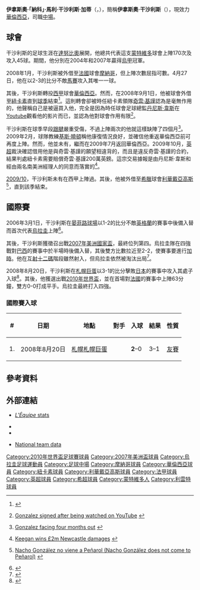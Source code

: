{{noteta
|G1=足球
|G2=西甲
|G3=英超
|T=zh-hans:伊格纳西奥·冈萨雷斯;zh-hk:伊拿斯奧·干沙利斯;zh-tw:伊格納西奧·岡薩雷斯;
|1=zh-hans:伊格纳西奥·冈萨雷斯;zh-hk:伊拿斯奧·干沙利斯;zh-tw:伊格納西奧·岡薩雷斯;
|2=zh-hans:冈萨雷斯;zh-hk:干沙利斯;zh-tw:岡薩雷斯;
|3=zh-hans:凯文·基冈;zh-hk:奇雲·基瑾;zh-tw:凱文·基岡;
|4=zh-hans:莱瓦迪亚克斯;zh-hk:利華戴亞高斯;zh-tw:利華戴亞高斯;
|5=zh-hans:丹尼斯·怀斯;zh-hk:丹尼斯·韋斯;zh-tw:丹尼斯·韋斯;
|6=zh-hans:克里斯·休顿;zh-hk:基斯·曉頓;zh-tw:克里斯·休頓;
|7=zh-hans:安菲尔德球场;zh-hk:晏菲路球場;zh-tw:安菲爾德球場;
|8=zh-hans:伊格纳西奥;zh-hk:伊拿斯奧;zh-tw:伊格納西奧;
}}
{{spanish name 2|干沙利斯|加蒂}}
{{Infobox Football biography 2
 | playername = 伊拿斯奧·干沙利斯<br />''Ignacio González''
 | image =
 | fullname = Ignacio María González Gatti
 | height = {{height|m=1.78}}<ref>{{Cite web |url=http://player.7msport.com/23113/index.shtml |title=存档副本 |accessdate=2020-01-01 |archive-date=2020-01-01 |archive-url=https://web.archive.org/web/20200101183440/http://player.7msport.com/23113/index.shtml |dead-url=no }}</ref>
 | dateofbirth = {{birth date and age|1982|5|14|df=y}}
 | cityofbirth = [[蒙特維多|蒙特維多]]
 | countryofbirth = [[烏拉圭|烏拉圭]]
 | currentclub = [[華倫西亞足球會|華倫西亞]]
 | clubnumber = 
 | position = [[中場|中場]]
 | years1 = 2002–08 | clubs1 = [[達努比奧足球會|達努比奧]] | caps1 = 170 | goals1 = 45
 | years2 = 2008 | clubs2 = → [[摩納哥足球會|摩納哥]] | caps2 = 5 | goals2 = 1
 | years3 = 2008– | clubs3 = [[華倫西亞足球會|華倫西亞]] | caps3 = 0 | goals3 = 0
 | years4 = 2008–09 | clubs4 = → [[紐卡素足球會|紐卡素]]| caps4 = 2 | goals4 = 0
 | years5 = 2010 | clubs5 = → [[利華戴亞高斯足球會|利華戴亞高斯]] | caps5 = 13 | goals5 = 2
 | nationalyears1 = 2006– | nationalteam1 = [[烏拉圭國家足球隊|烏拉圭]] | nationalcaps1 = 22 | nationalgoals1 = 1
 | pcupdate = 00:00, 1 June 2010 (UTC)
 | ntupdate = 13:09, 23 June 2010 (UTC)
}}
'''伊拿斯奧·「納科」·馬利·干沙利斯·加蒂'''（'''{{lang-es|Ignacio 'Nacho' María González Gatti}}'''，{{bd|1982年|5月14日|catIdx=González ,Ignacio}}），簡稱'''伊拿斯奧·干沙利斯'''（'''{{lang-es|Ignacio González}}'''），現效力[[華倫西亞足球會|華倫西亞]]，司職[[中場|中場]]。

==球會==
干沙利斯的足球生涯在[[達努比奧足球會|達努比奧]]展開，他總共代表這支[[蒙特維多|蒙特維多]]球會上陣170次及攻入45球。期間，他分別在2004年和2007年贏得[[烏拉圭足球甲級聯賽|烏甲]]冠軍。

2008年1月，干沙利斯被外借至[[法國|法國]]球會[[摩納哥足球會|摩納哥]]，但上陣次數屈指可數。4月27日，他在以2-3的比分不敵[[馬賽足球會|馬賽]]攻入其唯一一球。

其後，干沙利斯轉投[[西班牙足球甲級聯賽|西甲]]球會[[華倫西亞足球會|華倫西亞]]。然而，在2008年9月1日，他被球會外借至[[紐卡素足球會|紐卡素]]直到[[2008年至2009年英格蘭超級聯賽|球季]]結束<ref>{{en}}{{cite news|url=http://www.nufc.premiumtv.co.uk/page/NewsDetail/0,,10278~1382169,00.html|title=United net Nacho|publisher=Newcastle United|date=1 September 2008|accessdate=2 September 2008|deadurl=yes|archiveurl=https://web.archive.org/web/20080902053902/http://www.nufc.premiumtv.co.uk/page/NewsDetail/0,,10278~1382169,00.html|archivedate=2008年9月2日}}</ref>。這則轉會卻被時任紐卡素領隊[[奇雲·基謹|奇雲·基謹]]認為是毫無作用的，他聲稱自己是被逼買入他，完全是因為時任球會足球總監[[丹尼斯·韋斯|丹尼斯·韋斯]]在[[Youtube|Youtube]]觀看他的影片而已，並認為他對球會作用有限<ref>{{en}}[http://www.shieldsgazette.com/nufc/Gonzalez-signed-after-being-watched.5699550.jp Gonzalez signed after being watched on YouTube] {{Wayback|url=http://www.shieldsgazette.com/nufc/Gonzalez-signed-after-being-watched.5699550.jp |date=20100821162328 }}</ref>。

干沙利斯在球季早段[[跟腱|跟腱]]嚴重受傷，不過上陣兩次的他就這樣缺陣了四個月<ref>{{en}}[http://www.skysports.com/story/0,19528,11095_4489942,00.html Gonzalez facing four months out] {{Wayback|url=http://www.skysports.com/story/0,19528,11095_4489942,00.html |date=20110917013342 }}</ref>。2009年2月，球隊教練[[基斯·曉頓|基斯·曉頓]]稱他康復情況良好，並確信他重返華倫西亞前可再度上陣。然而，他並未有，繼而在2009年7月返回華倫西亞。2009年10月，[[英格蘭足球超級聯賽|英超]]裁決確認借用他是與奇雲·基謹的願望相違背的，而且是違反奇雲·基謹的合約，結果判處紐卡素需要賠償奇雲·基謹200萬英鎊。這宗交易據報是由丹尼斯·韋斯和{{Link-en|米克·艾殊利|Mike Ashley (businessman)}}經由兩名南美洲經理人的同意而落實的<ref>{{en}}[http://news.bbc.co.uk/sport1/hi/football/teams/n/newcastle_united/8286967.stm Keegan wins £2m Newcastle damages] {{Wayback|url=http://news.bbc.co.uk/sport1/hi/football/teams/n/newcastle_united/8286967.stm |date=20091004160809 }}</ref>。

[[2009年至2010年西班牙足球甲級聯賽|2009/10]]，干沙利斯未有在西甲上陣過。其後，他被外借至[[希臘|希臘]]球會[[利華戴亞高斯足球會|利華戴亞高斯]] <ref>{{es icon}}[http://urugol.com/futbol-internacional/5536-nacho-gonzalez-al-leviadakos Nacho González no viene a Peñarol (Nacho González does not come to Peñarol)] {{Wayback|url=http://urugol.com/futbol-internacional/5536-nacho-gonzalez-al-leviadakos |date=20100206023406 }}</ref>，直到該季結束。

==國際賽==
2006年3月1日，干沙利斯在[[晏菲路球場|晏菲路球場]]以1-2的比分不敵[[英格蘭足球代表隊|英格蘭]]的賽事中後備入替而首次代表[[烏拉圭國家足球隊|烏拉圭]]上陣<ref>{{en}}{{cite news|url=http://news.bbc.co.uk/sport2/hi/football/internationals/4754630.stm|title=England 2-1 Uruguay|date=2006-03-01|publisher=BBC Sport|accessdate=2010-07-08|archive-date=2006-12-15|archive-url=https://web.archive.org/web/20061215204045/http://news.bbc.co.uk/sport1/hi/football/internationals/4754630.stm|dead-url=no}}</ref>。

其後，干沙利斯獲徵召出戰[[2007年美洲國家盃|2007年美洲國家盃]]，最終位列第四。烏拉圭隊在四強戰對[[巴西國家足球隊|巴西]]的賽事中於半場時後備入替，其後雙方比數拉近至2-2，使賽事要進行[[加時|加時]]。他在[[互射十二碼|互射十二碼]]階段雖然射入，但烏拉圭依然被淘汰出局<ref>{{en}}{{cite news|url=http://www.worldsoccer.com/competitions/copa_america/|title=COPA AMERICA 2007|date=2007-03-01|publisher=World soccer|accessdate=2010-07-08|deadurl=yes|archiveurl=https://web.archive.org/web/20091006073425/http://www.worldsoccer.com/competitions/copa_america/|archivedate=2009-10-06}}</ref>。

2008年8月20日，干沙利斯在[[札幌巨蛋|札幌巨蛋]]以3-1的比分擊敗[[日本國家足球隊|日本]]的賽事中攻入其處子入球<ref>{{en}}{{cite news|url=http://www.liveresult.ru/en/football/matches/match35542_Japan-Uruguay_live/|title=Japan 1:3 Uruguay|date=2008-08-20|publisher=Liveresult|accessdate=2010-07-08|archive-date=2010-01-22|archive-url=https://web.archive.org/web/20100122095815/http://www.liveresult.ru/en/football/matches/match35542_Japan-Uruguay_live/|dead-url=no}}</ref>。其後，他獲選出戰[[2010年世界盃|2010年世界盃]]，並在首場對[[法國國家足球隊|法國]]的賽事中上陣63分鐘，雙方0-0打成平手。烏拉圭最終打入四強。

===國際賽入球===
{| class="wikitable sortable"
! # !! 日期 !! 地點 !! 對手 !! 入球 !! 結果 !! 性質
|-
| 1. || 2008年8月20日 || [[札幌|札幌]][[札幌巨蛋|札幌巨蛋]] || {{fb|JPN}} || '''2'''–0 || 3–1 || [[友賽|友賽]]
|}

==參考資料==
{{reflist}}

==外部連結==
*{{fr icon}}[http://www.lequipe.fr/Football/FootballFicheJoueur27094.html ''L'Équipe'' stats] {{Wayback|url=http://www.lequipe.fr/Football/FootballFicheJoueur27094.html |date=20120325235200 }}
*{{fr icon}}{{lfpfr|119982}}
*{{en}}{{soccerbase|id=43563|name=Ignacio María González}}
*{{es icon}}[http://www.tenfieldigital.com.uy/servlet/hprfchsj?2,1553,2%2F1553%2F,1,3749 National team data]{{dead link|date=2017年11月 |bot=InternetArchiveBot |fix-attempted=yes }}

{{2010年世界盃足球賽烏拉圭參賽名單}}

{{DEFAULTSORT:Gonzalez, Ignacio Maria}}
[[Category:2010年世界盃足球賽球員|Category:2010年世界盃足球賽球員]]
[[Category:2007年美洲盃球員|Category:2007年美洲盃球員]]
[[Category:烏拉圭足球運動員|Category:烏拉圭足球運動員]]
[[Category:足球中場|Category:足球中場]]
[[Category:摩納哥球員|Category:摩納哥球員]]
[[Category:華倫西亞球員|Category:華倫西亞球員]]
[[Category:紐卡素球員|Category:紐卡素球員]]
[[Category:利華戴亞高斯球員|Category:利華戴亞高斯球員]]
[[Category:法甲球員|Category:法甲球員]]
[[Category:英超球員|Category:英超球員]]
[[Category:希超球員|Category:希超球員]]
[[Category:蒙特維多人|Category:蒙特維多人]]
[[Category:利雲特球員|Category:利雲特球員]]
